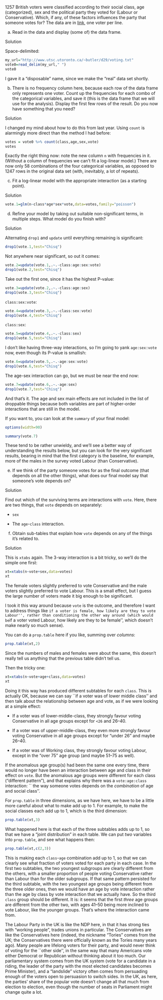 

 1257 British voters were classified according
to their social class, age (categorized), sex and the political party
they voted for (Labour or Conservative). Which, if any, of these
factors influences the party that someone votes for? The data are in
[link](http://www.utsc.utoronto.ca/~butler/d29/voting.txt), one voter
per line.



(a) Read in the data and display (some of) the data frame.

Solution


Space-delimited:
```r
my_url="http://www.utsc.utoronto.ca/~butler/d29/voting.txt"
vote0=read_delim(my_url," ")
vote0
```

     

I gave it a "disposable" name, since we make the "real" data set
shortly. 


(b) There is no frequency column here, because each row of the
data frame only represents one voter. Count up the frequencies for
each combo of the categorical variables, and save it (this is the
data frame that we will use for the analysis).
Display the first few rows of the result. Do you now
have something that you need?

Solution


I changed my mind about how to do this from last year. Using
`count` is alarmingly more direct than the method I had before:
```r
votes = vote0 %>% count(class,age,sex,vote)
votes
```

     

Exactly the right thing now: note the new column `n` with
frequencies in it. (Without a column of frequencies we can't fit a
log-linear model.) There are now only 58 combinations of the four
categorical variables, as opposed to 1247 rows in the original data
set (with, inevitably, a lot of repeats).


(c) Fit a log-linear model with the appropriate interaction (as a
starting point).

Solution


```r
vote.1=glm(n~class*age*sex*vote,data=votes,family="poisson")
```

     


(d) Refine your model by taking out suitable non-significant
terms, in multiple steps. What model do you finish with?

Solution


Alternating `drop1` and `update` until everything
remaining is significant:
```r
drop1(vote.1,test="Chisq")
```

     

Not anywhere near significant, so out it comes:

```r
vote.2=update(vote.1,.~.-class:age:sex:vote)
drop1(vote.2,test="Chisq")
```

 

Take out the first one, since it has the highest P-value:

```r
vote.3=update(vote.2,.~.-class:age:sex)
drop1(vote.3,test="Chisq")
```

 

`class:sex:vote`:

```r
vote.4=update(vote.3,.~.-class:sex:vote)
drop1(vote.4,test="Chisq")
```

 

`class:sex`:

```r
vote.5=update(vote.4,.~.-class:sex)
drop1(vote.5,test="Chisq")
```

 

I don't like having three-way interactions, so I'm going to yank
`age:sex:vote` now, even though its P-value is smallish:

```r
vote.6=update(vote.5,.~.-age:sex:vote)
drop1(vote.6,test="Chisq")
```

 

The age-sex interaction can go, but we must be near the end now:

```r
vote.7=update(vote.6,.~.-age:sex)
drop1(vote.7,test="Chisq")
```

 

And that's it. The age and sex main effects are not included in the
list of droppable things because
both variables are part of higher-order interactions that are still in
the model.

If you want to, you can look at the `summary` of your final model:

```r
options(width=90)
```

 

```r
summary(vote.7)
```

 

These tend to be rather unwieldy, and we'll see a better way of
understanding the results below, but you can look for the very
significant results, bearing in mind that the first category is the
baseline, for example, more of the males in the survey voted Labour
(than Conservative).


(e) If we think of the party someone votes for as the final
outcome (that depends on all the other things), what does our final
model say that someone's vote depends on?

Solution


Find out which of the surviving terms are interactions with
`vote`. Here, there are two things, that `vote`
depends on separately:


* `sex`

* The `age`-`class` interaction.



(f) Obtain sub-tables that explain how `vote` depends on
any of the things it's related to.

Solution


This is `xtabs` again. The 3-way interaction is a bit
tricky, so we'll do the simple one first:
```r
xt=xtabs(n~vote+sex,data=votes)
xt
```

     

The female voters slightly preferred to vote Conservative and the male
voters slightly preferred to vote Labour. This is a small effect, but
I guess the large number of voters made it big enough to be significant.

I took it this way around because `vote` is the outcome, and
therefore I want to address things like ``if a voter is female, how
likely are they to vote Labour'', rather than conditioning the other
way around (which would be ``if a voter voted Labour, how likely are
they to be female'', which doesn't make nearly so much sense). 

You
can do a `prop.table` here if you like, summing over *columns*:

```r
prop.table(xt,2)
```

 

Since the numbers of males and females were about the same, this
doesn't really tell us anything that the previous table didn't tell us.

Then the tricky one:

```r
xt=xtabs(n~vote+age+class,data=votes)
xt
```

 

Doing it this way has produced different subtables for each
`class`. This is actually OK, because we can say ``if a voter
was of lower middle class'' and then talk about the relationship
between age and vote, as if we were looking at a simple effect:



* If a voter was of lower-middle-class, they strongly favour voting
Conservative in all age groups except for `<26` and 26--40.

* If a voter was of upper-middle-class, they even more strongly favour
voting Conservative in all age groups except for "under 26" and
maybe 26--40.

* If a voter was of Working class, they strongly favour voting
Labour, except in the 
"over 75" age group (and maybe 51--75 as well).


If the anomalous age group(s) had been the same one every time, there
would no longer have been an interaction between age and class in
their effect on `vote`. But the anomalous age groups were
different for each class ("different pattern"), and that explains
why there was a `vote:age:class` interaction: `` the way
someone votes depends on the *combination* of age and social
class''. 

For `prop.table` in three dimensions, as we have here, we have to be a little
more careful about what to make add up to 1. For example, to make the
social classes each add up to 1, which is the third dimension:

```r
prop.table(xt,3)
```

 

What happened here is that each of the three subtables adds up to 1,
so that we have a "joint distribution" in each table. We can put
*two* variables into `prop.table`, and see what happens then:

```r
prop.table(xt,c(2,3))
```

 

This is making each `class`-`age` combination add up to
1, so that we can clearly see what fraction of voters voted for each
party in each case.\endnote{The reason I thought of doing this is that
these two are "all the variables except response".}
In the first two subtables, the two youngest
subgroups are clearly different from the others, with a smaller
proportion of people voting Conservative rather than Labour than for
the older subgroups. If that same pattern persisted for the third
subtable, with the two youngest age groups being different from the
three older ones, then we would have an age by vote interaction rather
than the age by class by vote interaction that we actually have. So
the third `class` group should be different. It is: it seems
that the first *three* age groups are different from the other
two, with ages 41--50 being more inclined to vote Labour, like the
younger groups. That's where the interaction came from.

The Labour Party in the UK is like the NDP here, in that it has strong
ties with "working people", trades unions in particular. The
Conservatives are like the Conservatives here (indeed, the nickname
"Tories" comes from the UK; the Conservatives there were officially
known as the Tories many years ago). Many people are lifelong voters
for their party, and would never think of voting for the ``other
side'', in the same way that many Americans vote either Democrat or
Republican without thinking about it too much. Our parliamentary
system comes from the UK system (vote for a candidate in a riding, the
leader of the party with the most elected candidates becomes Prime
Minister), and a "landslide" victory often comes from persuading
enough of the voters open to persuasion to switch sides. In the UK, as
here, the parties' share of the popular vote doesn't change all that
much from election to election, even though the number of seats in
Parliament might change quite a lot.



